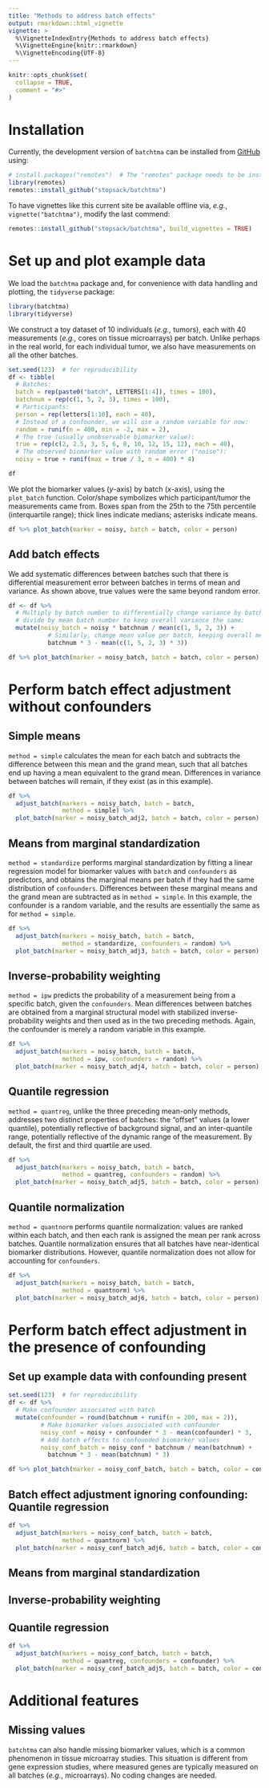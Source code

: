 ```yaml
---
title: "Methods to address batch effects"
output: rmarkdown::html_vignette
vignette: >
  %\VignetteIndexEntry{Methods to address batch effects}
  %\VignetteEngine{knitr::rmarkdown}
  %\VignetteEncoding{UTF-8}
---
```


```r
knitr::opts_chunk$set(
  collapse = TRUE,
  comment = "#>"
)
```

# Installation

Currently, the development version of `batchtma` can be installed from
[GitHub](https://github.com/) using:

```r
# install.packages("remotes")  # The "remotes" package needs to be installed
library(remotes)
remotes::install_github("stopsack/batchtma")
```

To have vignettes like this current site be available offline via, *e.g.*, `vignette("batchtma")`, modify the last commend:

```r
remotes::install_github("stopsack/batchtma", build_vignettes = TRUE)
```


# Set up and plot example data

We load the `batchtma` package and, for convenience with data handling and plotting, the `tidyverse` package:

```r
library(batchtma)
library(tidyverse)
```

We construct a toy dataset of 10 individuals (*e.g.,* tumors), each with 40 measurements (*e.g.,* cores on tissue microarrays) per batch. Unlike perhaps in the real world, for each individual tumor, we also have measurements on all the other batches.

```r
set.seed(123)  # for reproducibility
df <- tibble(
  # Batches:
  batch = rep(paste0("batch", LETTERS[1:4]), times = 100),
  batchnum = rep(c(1, 5, 2, 3), times = 100),
  # Participants:
  person = rep(letters[1:10], each = 40),
  # Instead of a confounder, we will use a random variable for now:
  random = runif(n = 400, min = -2, max = 2),
  # The true (usually unobservable biomarker value):
  true = rep(c(2, 2.5, 3, 5, 6, 8, 10, 12, 15, 12), each = 40),
  # The observed biomarker value with random error ("noise"):
  noisy = true + runif(max = true / 3, n = 400) * 4)

df
```

We plot the biomarker values (*y*-axis) by batch (*x*-axis), using the `plot_batch` function. Color/shape symbolizes which participant/tumor the measurements came from. Boxes span from the 25th to the 75th percentile (interquartile range); thick lines indicate medians; asterisks indicate means.

```r
df %>% plot_batch(marker = noisy, batch = batch, color = person)
```


## Add batch effects

We add systematic differences between batches such that there is differential measurement error between batches in terms of mean and variance. As shown above, true values were the same beyond random error. 

```r
df <- df %>%
  # Multiply by batch number to differentially change variance by batch,
  # divide by mean batch number to keep overall variance the same:
  mutate(noisy_batch = noisy * batchnum / mean(c(1, 5, 2, 3)) + 
           # Similarly, change mean value per batch, keeping overall mean the same:
           batchnum * 3 - mean(c(1, 5, 2, 3) * 3))

df %>% plot_batch(marker = noisy_batch, batch = batch, color = person)
```


# Perform batch effect adjustment without confounders

## Simple means

`method = simple` calculates the mean for each batch and subtracts the difference between this mean and the grand mean, such that all batches end up having a mean equivalent to the grand mean. Differences in variance between batches will remain, if they exist (as in this example).

```r
df %>% 
  adjust_batch(markers = noisy_batch, batch = batch, 
               method = simple) %>%
  plot_batch(marker = noisy_batch_adj2, batch = batch, color = person)
```


## Means from marginal standardization

`method = standardize` performs marginal standardization by fitting a linear regression model for biomarker values with `batch` and `confounders` as predictors, and obtains the marginal means per batch if they had the same distribution of `confounders`. Differences between these marginal means and the grand mean are subtracted as in `method = simple`. In this example, the confounder is a random variable, and the results are essentially the same as for `method = simple`.

```r
df %>% 
  adjust_batch(markers = noisy_batch, batch = batch, 
               method = standardize, confounders = random) %>%
  plot_batch(marker = noisy_batch_adj3, batch = batch, color = person)
```


## Inverse-probability weighting

`method = ipw` predicts the probability of a measurement being from a specific batch, given the `confounders`. Mean differences between batches are obtained from a marginal structural model with stabilized inverse-probability weights and then used as in the two preceding methods. Again, the confounder is merely a random variable in this example.

```r
df %>% 
  adjust_batch(markers = noisy_batch, batch = batch, 
               method = ipw, confounders = random) %>%
  plot_batch(marker = noisy_batch_adj4, batch = batch, color = person)
```


## Quantile regression

`method = quantreg`, unlike the three preceding mean-only methods, addresses two distinct properties of batches: the "offset" values (a lower quantile), potentially reflective of background signal, and an inter-quantile range, potentially reflective of the dynamic range of the measurement. By default, the first and third qua**r**tile are used.

```r
df %>% 
  adjust_batch(markers = noisy_batch, batch = batch, 
               method = quantreg, confounders = random) %>%
  plot_batch(marker = noisy_batch_adj5, batch = batch, color = person)
```

## Quantile normalization

`method = quantnorm` performs quantile normalization: values are ranked within each batch, and then each rank is assigned the mean per rank across batches. Quantile normalization ensures that all batches have near-identical biomarker distributions. However, quantile normalization does not allow for accounting for `confounders`.

```r
df %>% 
  adjust_batch(markers = noisy_batch, batch = batch, 
               method = quantnorm) %>%
  plot_batch(marker = noisy_batch_adj6, batch = batch, color = person)
```


# Perform batch effect adjustment in the presence of confounding

## Set up example data with confounding present

```r
set.seed(123)  # for reproducibility
df <- df %>%
  # Make confounder associated with batch
  mutate(confounder = round(batchnum + runif(n = 200, max = 2)),
         # Make biomarker values associated with confounder
         noisy_conf = noisy + confounder * 3 - mean(confounder) * 3,
         # Add batch effects to confounded biomarker values
         noisy_conf_batch = noisy_conf * batchnum / mean(batchnum) + 
           batchnum * 3 - mean(batchnum) * 3)

df %>% plot_batch(marker = noisy_conf_batch, batch = batch, color = confounder)
```


## Batch effect adjustment ignoring confounding: Quantile regression

```r
df %>% 
  adjust_batch(markers = noisy_conf_batch, batch = batch, 
               method = quantnorm) %>%
  plot_batch(marker = noisy_conf_batch_adj6, batch = batch, color = confounder)
```

## Means from marginal standardization

## Inverse-probability weighting

## Quantile regression

```r
df %>% 
  adjust_batch(markers = noisy_conf_batch, batch = batch, 
               method = quantreg, confounders = confounder) %>%
  plot_batch(marker = noisy_conf_batch_adj5, batch = batch, color = confounder)
```

# Additional features

## Missing values

`batchtma` can also handle missing biomarker values, which is a common phenomenon in tissue microarray studies. This situation is different from gene expression studies, where measured genes are typically measured on all batches (*e.g.*, microarrays). No coding changes are needed.
